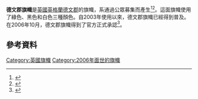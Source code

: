 {{Infobox flag
| Name = Devon
| Article = 
| Type = 
| Image = Flag of Devon.svg
| Nickname = Saint Petroc's flag
| Morenicks = 
| Use = 
| Symbol = 
| Proportion = 
| Adoption = 2006年10月
| Design = 
| Designer = Ryan Sealey
}}
'''德文郡旗幟'''是[[英國|英國]][[英格蘭|英格蘭]][[德文郡|德文郡]]的旗幟，系通過公眾募集而產生<ref>{{Cite web | url=http://www.fotw.net/flags/gb-e-dev.html | title=Devon, England | work=Flags of the world | date=21 October 2011 | accessdate=25 January 2014 | archive-date=2003-04-28 | archive-url=https://web.archive.org/web/20030428071755/http://www.fotw.net/flags/gb-e-dev.html }}</ref><ref name=bbc_devon_flag>{{Cite web | url = http://www.bbc.co.uk/devon/community_life/features/devon_flag.shtml | date = January 2005 | title = Flag celebrates Devon's heritage | publisher = BBC Devon website | accessdate = 25 January 2014 | archive-date = 2010-04-25 | archive-url = https://web.archive.org/web/20100425161755/http://www.bbc.co.uk/devon/community_life/features/devon_flag.shtml | dead-url = no }}</ref>。這面旗幟使用了綠色、黑色和白色三種顏色。自2003年使用以來，德文郡旗幟已經得到普及。在2006年10月，德文郡旗幟得到了官方正式承認<ref>{{cite web | url = http://www.devon.gov.uk/devonflag | title = Devon Flag | work = Devon County Council website | accessdate = 25 January 2014 | deadurl = yes | archiveurl = https://web.archive.org/web/20140201203703/http://www.devon.gov.uk/devonflag | archivedate = 2014年2月1日 }}</ref>。 

==參考資料==
{{reflist}}

[[Category:英國旗幟|Category:英國旗幟]]
[[Category:2006年面世的旗幟|Category:2006年面世的旗幟]]